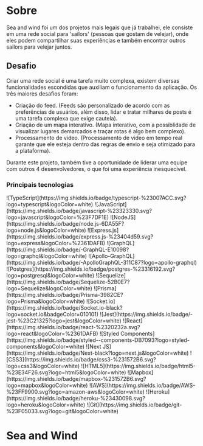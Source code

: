 
# Sobre

Sea and wind foi um dos projetos mais legais que já trabalhei,
ele consiste em uma rede social para 'sailors' (pessoas que
gostam de velejar), onde eles podem compartilhar suas experiências
e também encontrar outros sailors para velejar juntos.

## Desafio

Criar uma rede social é uma tarefa muito complexa, existem diversas
funcionalidades escondidas que auxiliam o funcionamento da aplicação.
Os três maiores desafios foram:

- Criação do feed. (Feeds são personalizado de acordo
  com as preferências de usuários, além disso, lidar e tratar milhares de posts
  é uma tarefa complexa que exige cautela).
- Criação de um mapa interativo. (Mapa interativo, com a possiblidade de
  visualizar lugares demarcados e traçar rotas é algo bem complexo).
- Processamento de vídeo. (Processamento de vídeo em tempo
  real garante que ele esteja dentro das regras de envio e seja otimizado
  para a plataforma).

Durante este projeto, também tive a oportunidade de liderar uma equipe
com outros 4 desenvolvedores, o que foi uma experiência inesquecível.

### Principais tecnologias

<SkillsContainer>
<SkillRow >
  ![TypeScript](https://img.shields.io/badge/typescript-%23007ACC.svg?logo=typescript&logoColor=white)
  ![JavaScript](https://img.shields.io/badge/javascript-%23323330.svg?logo=javascript&logoColor=%23F7DF1E)
</SkillRow>

<SkillRow>
  ![NodeJS](https://img.shields.io/badge/node.js-6DA55F?logo=node.js&logoColor=white)
  ![Express.js](https://img.shields.io/badge/express.js-%23404d59.svg?logo=express&logoColor=%2361DAFB)
  ![GraphQL](https://img.shields.io/badge/-GraphQL-E10098?logo=graphql&logoColor=white)
  ![Apollo-GraphQL](https://img.shields.io/badge/-ApolloGraphQL-311C87?logo=apollo-graphql)
  ![Postgres](https://img.shields.io/badge/postgres-%23316192.svg?logo=postgresql&logoColor=white)
  ![Sequelize](https://img.shields.io/badge/Sequelize-52B0E7?logo=Sequelize&logoColor=white)
  ![Prisma](https://img.shields.io/badge/Prisma-3982CE?logo=Prisma&logoColor=white)
  ![Socket.io](https://img.shields.io/badge/Socket.io-black?logo=socket.io&badgeColor=010101)
  ![Jest](https://img.shields.io/badge/-jest-%23C21325?logo=jest&logoColor=white)
</SkillRow>

<SkillRow>
  ![React](https://img.shields.io/badge/react-%2320232a.svg?logo=react&logoColor=%2361DAFB)
  ![Styled
  Components](https://img.shields.io/badge/styled--components-DB7093?logo=styled-components&logoColor=white)
  ![Next
  JS](https://img.shields.io/badge/Next-black?logo=next.js&logoColor=white)
  ![CSS3](https://img.shields.io/badge/css3-%231572B6.svg?logo=css3&logoColor=white)
  ![HTML5](https://img.shields.io/badge/html5-%23E34F26.svg?logo=html5&logoColor=white)
  ![Mapbox](https://img.shields.io/badge/mapbox-%231572B6.svg?logo=mapbox&logoColor=white)
</SkillRow>

<SkillRow>
  ![AWS](https://img.shields.io/badge/AWS-%23FF9900.svg?logo=amazon-aws&logoColor=white)
  ![Heroku](https://img.shields.io/badge/heroku-%23430098.svg?logo=heroku&logoColor=white)
</SkillRow>

<SkillRow>
![Git](https://img.shields.io/badge/git-%23F05033.svg?logo=git&logoColor=white)
</SkillRow>
</SkillsContainer>

# <span className="hidden"> Sea and Wind</span>
